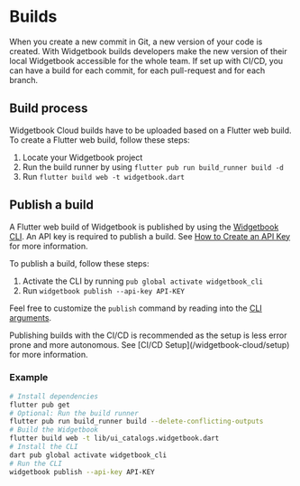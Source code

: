 # Builds

When you create a new commit in Git, a new version of your code is created.
With Widgetbook builds developers make the new version of their local Widgetbook accessible for the whole team.
If set up with CI/CD, you can have a build for each commit, for each pull-request and for each branch.

## Build process

Widgetbook Cloud builds have to be uploaded based on a Flutter web build.
To create a Flutter web build, follow these steps:

1. Locate your Widgetbook project
1. Run the build runner by using `flutter pub run build_runner build -d`
1. Run `flutter build web -t widgetbook.dart`

## Publish a build

A Flutter web build of Widgetbook is published by using the [Widgetbook CLI](/widgetbook-cli/overview).
An API key is required to publish a build.
See [How to Create an API Key](/widgetbook-cloud/setup#How-to-Create-an-API-Key) for more information.

To publish a build, follow these steps:

1. Activate the CLI by running `pub global activate widgetbook_cli`
1. Run `widgetbook publish --api-key API-KEY`

Feel free to customize the `publish` command by reading into the [CLI arguments](/widgetbook-cli/overview#arguments).

<Info>
  Publishing builds with the CI/CD is recommended as the setup is less error
  prone and more autonomous. See [CI/CD Setup](/widgetbook-cloud/setup) for more
  information.
</Info>

### Example

```bash
# Install dependencies
flutter pub get
# Optional: Run the build runner
flutter pub run build_runner build --delete-conflicting-outputs
# Build the Widgetbook
flutter build web -t lib/ui_catalogs.widgetbook.dart
# Install the CLI
dart pub global activate widgetbook_cli
# Run the CLI
widgetbook publish --api-key API-KEY
```
